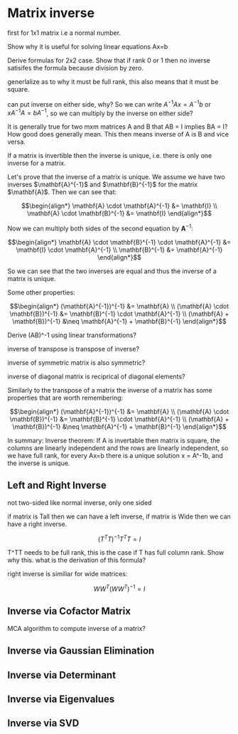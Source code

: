 
# Matrix inverse

first for 1x1 matrix i.e a normal number.

Show why it is useful for solving linear equations Ax=b

Derive formulas for 2x2 case. Show that if rank 0 or 1 then no inverse satisifes the formula because division by zero.

generlalize as to why it must be full rank, this also means that it must be square.

can put inverse on either side, why? So we can write $A^{-1}Ax = A^{-1}b$ or $xA^{-1}A = bA^{-1}$, so we can multiply by the inverse on either side?

It is generally true for two mxm matrices A and B that AB = I implies BA = I? How good does generally mean. This then means inverse of A is B and vice versa. 

If a matrix is invertible then the inverse is unique, i.e. there is only one inverse for a matrix.

<Callout type="proof">
Let's prove that the inverse of a matrix is unique. We assume we have two inverses $\mathbf{A}^{-1}$ and $\mathbf{B}^{-1}$ for the matrix $\mathbf{A}$. Then we can see that:

```math
\begin{align*}
\mathbf{A} \cdot \mathbf{A}^{-1} &= \mathbf{I} \\
\mathbf{A} \cdot \mathbf{B}^{-1} &= \mathbf{I}
\end{align*}
```

Now we can multiply both sides of the second equation by $\mathbf{A}^{-1}$:

```math
\begin{align*}
\mathbf{A} \cdot \mathbf{B}^{-1} \cdot \mathbf{A}^{-1} &= \mathbf{I} \cdot \mathbf{A}^{-1} \\
\mathbf{B}^{-1} &= \mathbf{A}^{-1}
\end{align*}
```

So we can see that the two inverses are equal and thus the inverse of a matrix is unique.
</Callout>

Some other properties:

```math
\begin{align*}
(\mathbf{A}^{-1})^{-1} &= \mathbf{A} \\
(\mathbf{A} \cdot \mathbf{B})^{-1} &= \mathbf{B}^{-1} \cdot \mathbf{A}^{-1} \\
(\mathbf{A} + \mathbf{B})^{-1} &\neq \mathbf{A}^{-1} + \mathbf{B}^{-1}
\end{align*}
```

Derive (AB)^-1 using linear transformations?

inverse of transpose is transpose of inverse?

inverse of symmetric matrix is also symmetric?

inverse of diagonal matrix is reciprical of diagonal elements?

Similarly to the transpose of a matrix the inverse of a matrix has some properties that are worth remembering:

```math
\begin{align*}
(\mathbf{A}^{-1})^{-1} &= \mathbf{A} \\
(\mathbf{A} \cdot \mathbf{B})^{-1} &= \mathbf{B}^{-1} \cdot \mathbf{A}^{-1} \\
(\mathbf{A} + \mathbf{B})^{-1} &\neq \mathbf{A}^{-1} + \mathbf{B}^{-1}
\end{align*}
```

In summary:
Inverse theorem: If A is invertable then matrix is square, the columns are linearly independent and the rows are linearly independent, so we have full rank, for every Ax=b there is a unique solution x = A^-1b, and the inverse is unique.

## Left and Right Inverse

not two-sided like normal inverse, only one sided 

if matrix is Tall then we can have a left inverse, if matrix is Wide then we can have a right inverse.

```math
(T^TT)^{-1}T^TT=I
```

T^TT needs to be full rank, this is the case if T has full column rank. Show why this. what is the derivation of this formula?

right inverse is similiar for wide matrices:

```math
WW^T(WW^T)^{-1} = I
```

## Inverse via Cofactor Matrix

MCA algorithm to compute inverse of a matrix?

## Inverse via Gaussian Elimination

## Inverse via Determinant

## Inverse via Eigenvalues

## Inverse via SVD